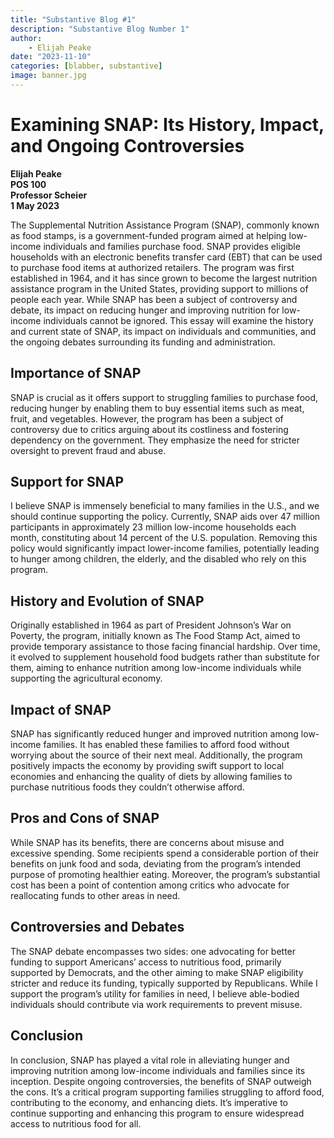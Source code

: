 ```yaml
---
title: "Substantive Blog #1"
description: "Substantive Blog Number 1"
author:
    - Elijah Peake
date: "2023-11-10"
categories: [blabber, substantive]
image: banner.jpg
---
```


# Examining SNAP: Its History, Impact, and Ongoing Controversies

**Elijah Peake**  
**POS 100**  
**Professor Scheier**  
**1 May 2023**

The Supplemental Nutrition Assistance Program (SNAP), commonly known as food stamps, is a government-funded program aimed at helping low-income individuals and families purchase food. SNAP provides eligible households with an electronic benefits transfer card (EBT) that can be used to purchase food items at authorized retailers. The program was first established in 1964, and it has since grown to become the largest nutrition assistance program in the United States, providing support to millions of people each year. While SNAP has been a subject of controversy and debate, its impact on reducing hunger and improving nutrition for low-income individuals cannot be ignored. This essay will examine the history and current state of SNAP, its impact on individuals and communities, and the ongoing debates surrounding its funding and administration.

## Importance of SNAP

SNAP is crucial as it offers support to struggling families to purchase food, reducing hunger by enabling them to buy essential items such as meat, fruit, and vegetables. However, the program has been a subject of controversy due to critics arguing about its costliness and fostering dependency on the government. They emphasize the need for stricter oversight to prevent fraud and abuse.

## Support for SNAP

I believe SNAP is immensely beneficial to many families in the U.S., and we should continue supporting the policy. Currently, SNAP aids over 47 million participants in approximately 23 million low-income households each month, constituting about 14 percent of the U.S. population. Removing this policy would significantly impact lower-income families, potentially leading to hunger among children, the elderly, and the disabled who rely on this program.

## History and Evolution of SNAP

Originally established in 1964 as part of President Johnson's War on Poverty, the program, initially known as The Food Stamp Act, aimed to provide temporary assistance to those facing financial hardship. Over time, it evolved to supplement household food budgets rather than substitute for them, aiming to enhance nutrition among low-income individuals while supporting the agricultural economy.

## Impact of SNAP

SNAP has significantly reduced hunger and improved nutrition among low-income families. It has enabled these families to afford food without worrying about the source of their next meal. Additionally, the program positively impacts the economy by providing swift support to local economies and enhancing the quality of diets by allowing families to purchase nutritious foods they couldn't otherwise afford.

## Pros and Cons of SNAP

While SNAP has its benefits, there are concerns about misuse and excessive spending. Some recipients spend a considerable portion of their benefits on junk food and soda, deviating from the program's intended purpose of promoting healthier eating. Moreover, the program's substantial cost has been a point of contention among critics who advocate for reallocating funds to other areas in need.

## Controversies and Debates

The SNAP debate encompasses two sides: one advocating for better funding to support Americans' access to nutritious food, primarily supported by Democrats, and the other aiming to make SNAP eligibility stricter and reduce its funding, typically supported by Republicans. While I support the program's utility for families in need, I believe able-bodied individuals should contribute via work requirements to prevent misuse.

## Conclusion

In conclusion, SNAP has played a vital role in alleviating hunger and improving nutrition among low-income individuals and families since its inception. Despite ongoing controversies, the benefits of SNAP outweigh the cons. It's a critical program supporting families struggling to afford food, contributing to the economy, and enhancing diets. It's imperative to continue supporting and enhancing this program to ensure widespread access to nutritious food for all.

